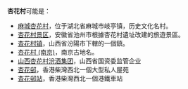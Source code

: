 '''杏花村'''可能是：
*[[麻城杏花村|麻城杏花村]]，位于湖北省麻城市岐亭镇，历史文化名村。
*[[杏花村景区|杏花村景区]]，安徽省池州市根據杏花村遺址改建的旅遊景區。
*[[杏花村镇|杏花村镇]]，山西省汾陽市下轄的一個鎮。
*[[杏花村_(南京)|杏花村 (南京)]]，南京古地名。
*[[山西杏花村汾酒集团|山西杏花村汾酒集团]]，山西省国资委监管企业
*[[杏花邨|杏花邨]]，香港柴灣西北一個大型私人屋苑
*[[杏花邨站|杏花邨站]]，香港柴灣西北一個港鐵車站

{{disambig|Cat=三字大中華地區相關消歧義}}